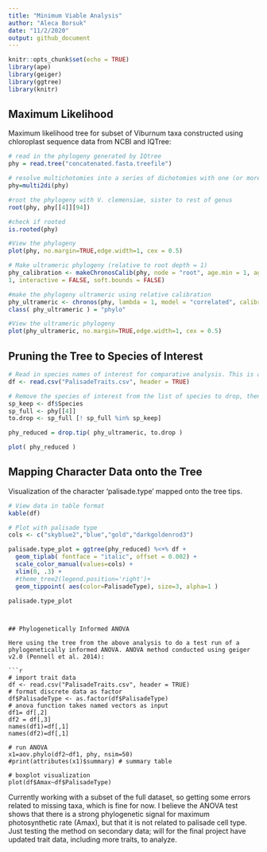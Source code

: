```yaml
---
title: "Minimum Viable Analysis"
author: "Aleca Borsuk"
date: "11/2/2020"
output: github_document
---
```


```r
knitr::opts_chunk$set(echo = TRUE)
library(ape)
library(geiger)
library(ggtree)
library(knitr)
```

## Maximum Likelihood

Maximum likelihood tree for subset of Viburnum taxa constructed using chloroplast sequence data from NCBI and IQTree:

```r
# read in the phylogeny generated by IQtree 
phy = read.tree("concatenated.fasta.treefile")

# resolve multichotomies into a series of dichotomies with one (or more) branches of length zero
phy=multi2di(phy)

#root the phylogeny with V. clemensiae, sister to rest of genus
root(phy, phy[[4]][94])

#check if rooted
is.rooted(phy) 

#View the phylogeny
plot(phy, no.margin=TRUE,edge.width=1, cex = 0.5)

# Make ultrameric phylogeny (relative to root depth = 1)
phy_calibration <- makeChronosCalib(phy, node = "root", age.min = 1, age.max =
1, interactive = FALSE, soft.bounds = FALSE)

#make the phylogeny ultrameric using relative calibration
phy_ultrameric <- chronos(phy, lambda = 1, model = "correlated", calibration = phy_calibration, control = chronos.control() )
class( phy_ultrameric ) = "phylo"

#View the ultrameric phylogeny
plot(phy_ultrameric, no.margin=TRUE,edge.width=1, cex = 0.5)

```
## Pruning the Tree to Species of Interest
```r
# Read in species names of interest for comparative analysis. This is also the table with trait data
df <- read.csv("PalisadeTraits.csv", header = TRUE)

# Remove the species of interest from the list of species to drop, then drop tips
sp_keep <- df$Species
sp_full <- phy[[4]]
to.drop <- sp_full [! sp_full %in% sp_keep]

phy_reduced = drop.tip( phy_ultrameric, to.drop )

plot( phy_reduced )

```

## Mapping Character Data onto the Tree

Visualization of the character 'palisade.type' mapped onto the tree tips. 

```r

# View data in table format
kable(df)

# Plot with palisade type
cols <- c("skyblue2","blue","gold","darkgoldenrod3")

palisade.type_plot = ggtree(phy_reduced) %<+% df + 
  geom_tiplab( fontface = "italic", offset = 0.002) +
  scale_color_manual(values=cols) + 
  xlim(0, .3) +
  #theme_tree2(legend.position='right')+
  geom_tippoint( aes(color=PalisadeType), size=3, alpha=1 )

palisade.type_plot

```

```


## Phylogenetically Informed ANOVA

Here using the tree from the above analysis to do a test run of a phylogenetically informed ANOVA. ANOVA method conducted using geiger v2.0 (Pennell et al. 2014):

```r
# import trait data
df <- read.csv("PalisadeTraits.csv", header = TRUE)
# format discrete data as factor
df$PalisadeType <- as.factor(df$PalisadeType)
# anova function takes named vectors as input
df1= df[,2]
df2 = df[,3]
names(df1)=df[,1]
names(df2)=df[,1]

# run ANOVA
x1=aov.phylo(df2~df1, phy, nsim=50)
#print(attributes(x1)$summary) # summary table

# boxplot visualization
plot(df$Amax~df$PalisadeType)
```
Currently working with a subset of the full dataset, so getting some errors related to missing taxa, which is fine for now. I believe the ANOVA test shows that there is a strong phylogenetic signal for maximum photosynthetic rate (Amax), but that it is not related to palisade cell type. Just testing the method on secondary data; will for the final project have updated trait data, including more traits, to analyze. 
